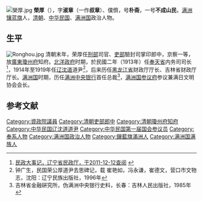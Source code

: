 [[File:榮厚.jpg|thumb]]
'''榮厚'''（{{bd|1874年||?|}}），字'''淑章'''（一作'''叔章'''）、僕儕，号'''朴斋'''，一号'''不成山民'''，[[满洲镶蓝旗|满洲镶蓝旗]]人，[[清朝|清朝]]、[[中华民国|中华民国]]、[[满洲国|满洲国]]政治人物。

==生平==
[[File:Ronghou.jpg|thumb]]
清朝末年，荣厚任[[刑部|刑部]]司官、[[吏部|吏部]]驗封司掌印郎中，京察一等，放[[廣東|廣東]][[瓊州府|瓊州府]]知府。[[北洋政府|北洋政府]]时期，於民國二年（1913年）任[[奉天省|奉天省]]内务司司长<ref>[http://www.lndca.gov.cn/mzdsj1.aspx 民政大事记，辽宁省民政厅，于2011-12-12查阅] {{webarchive|url=https://web.archive.org/web/20100503180501/http://www.lndca.gov.cn/mzdsj1.aspx |date=2010-05-03 }}</ref>，1914年至1919年任[[辽沈道|辽沈道]]道尹<ref>钟广生，民国荣公厚道尹去思碑记，载 崔艳如，冯永谦，崔德文，营口市文物志，沈阳：辽宁民族出版社，1996年</ref>，后来历任[[黑龙江省|黑龙江省]]财政厅厅长、吉林省财政厅厅长。[[满洲国|满洲国]]时期，历任[[满洲中央银行|满洲中央银行]]首任总裁<ref>吉林省金融硏究所，伪满洲中央银行史料，长春：吉林人民出版社，1985年</ref>，[[满洲国参议府|满洲国参议府]]参议兼满日文明协会会长。

==参考文献==
{{reflist}}

{{东蒙王公会议}}
{{資政院議員}}
{{DEFAULTSORT:Rong荣}}
[[Category:資政院議員|Category:資政院議員]]
[[Category:清朝吏部郎中|Category:清朝吏部郎中]]
[[Category:清朝瓊州府知府|Category:清朝瓊州府知府]]
[[Category:中华民国辽沈道道尹|Category:中华民国辽沈道道尹]]
[[Category:中华民国第一届国会参议员|Category:中华民国第一届国会参议员]]
[[Category:奉系人物|Category:奉系人物]]
[[Category:满洲国政治人物|Category:满洲国政治人物]]
[[Category:鑲藍旗滿洲人|Category:鑲藍旗滿洲人]]
[[Category:满洲国满族人|Category:满洲国满族人]]